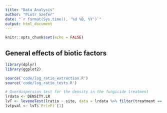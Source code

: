 ```yaml
---
title: "Data Analysis"
author: "Piotr Szefer"
date: "`r format(Sys.time(), '%d %B, %Y')`"
output: html_document
---
```


```r

knitr::opts_chunk$set(echo = FALSE)

```

## General effects of biotic factors

```r
library(dplyr)
library(ggplot2)

source('code/log_ratio_extraction.R')
source('code/log_ratio_tests.R')

# Overdispersion test for the density in the fungicide treatment
lrdata <- DENSITY.LR
lvT <- leveneTest(lratio ~ site, data = lrdata %>% filter(treatment == "f"))
lvtpval <- lvT$`Pr(>F)`[1]

```